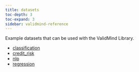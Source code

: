 ```yaml
---
title: datasets
toc-depth: 3
toc-expand: 3
sidebar: validmind-reference
---
```


Example datasets that can be used with the ValidMind Library.

- [classification](datasets/classification.qmd)
- [credit_risk](datasets/credit_risk.qmd)
- [nlp](datasets/nlp.qmd)
- [regression](datasets/regression.qmd)
